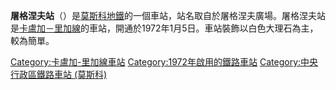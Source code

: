 {{unreferenced|time=2018-02-25T01:03:59+00:00}}
{{Infobox station 
|name          = 屠格涅夫
|native_name   = Тургеневская
|native_name_lang=ru
|type          = [[莫斯科地鐵|莫斯科地鐵]]車站
|image         = Turgenevskaya-mm.jpg
|image_size    = 
|image_caption = 
|address       = [[中央行政區_(莫斯科)|中央行政區]]{{link-en|紅村區 (莫斯科)|Krasnoselsky District, Moscow|紅村區}}
|borough       = [[莫斯科|莫斯科]]
|country       = [[俄羅斯|俄羅斯]]
|coordinates   = {{coord|55.7661|37.6374|display=inline,title}}
|line          = {{MOSMETRO-bull|6|text=1}}
|other         = '''[[巴士|巴士]]'''：с633、913、н15<br />'''[[有軌電車|電車]]'''：А、3、39
|structure     = 
|platform      = 1個[[島式月台|島式月台]]
|depth         = {{convert|49|m}}
|levels        = 1層
|tracks        = 2條
|parking       = 無
|opened        = {{start date and age|df=yes|1972|01|05}}
|closed        = 
|rebuilt       = 
|ADA           = 
|code          = 095
|owned         = 莫斯科地鐵
|zone          = 
|former        = 
|passengers    = 18,104,000
|pass_year     = 2002年
|pass_percent  = 
|pass_system   = 
|mpassengers   = 
|services      = 
|map_type      = Central Moscow
|AlternativeMap= Central Moscow grayscale.png
|map_overlay   = Central Moscow metro lines.svg
|map_caption   = 
|route_map     = 
|map_state     = collapsed
}}
'''屠格涅夫站'''（{{lang-rus|Турге́невская|Turgenevskaya}}）是[[莫斯科地鐵|莫斯科地鐵]]的一個車站，站名取自於屠格涅夫廣場。屠格涅夫站是[[卡盧加－里加線|卡盧加－里加線]]的車站，開通於1972年1月5日。車站裝飾以白色大理石為主，較為簡單。
{{卡盧加－里加線}}
[[Category:卡盧加-里加線車站|Category:卡盧加-里加線車站]]
[[Category:1972年啟用的鐵路車站|Category:1972年啟用的鐵路車站]]
[[Category:中央行政區鐵路車站_(莫斯科)|Category:中央行政區鐵路車站 (莫斯科)]]
